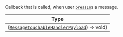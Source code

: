 Callback that is called, when user [`pressIn`](https://reactnative.dev/docs/pressable#onpressin)s a message.

| Type |
| - |
| ([`MessageTouchableHandlerPayload`](../object-types/message-touchable-handler-payload)) => void) |
